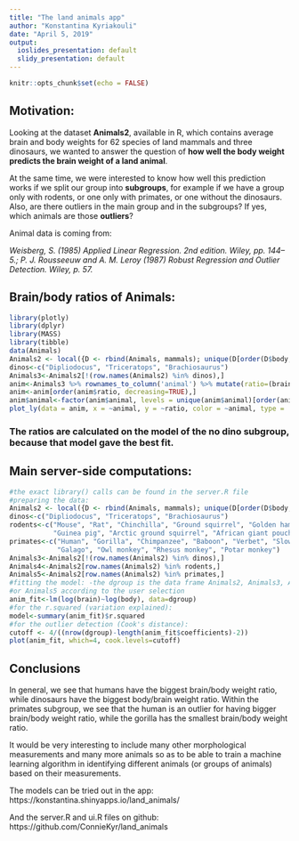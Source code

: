 ```yaml
---
title: "The land animals app"
author: "Konstantina Kyriakouli"
date: "April 5, 2019"
output:
  ioslides_presentation: default
  slidy_presentation: default
---
```


```r
knitr::opts_chunk$set(echo = FALSE)
```

## Motivation:

Looking at the dataset **Animals2**, available in R, which contains average brain and body weights for 62 species of land mammals and three dinosaurs, we wanted to answer the question of **how well the body weight predicts the brain weight of a land animal**.

At the same time, we were interested to know how well this prediction works if we split our group into **subgroups**, for example
if we have a group only with rodents, or one only with primates, or one without the dinosaurs.
Also, are there outliers in the main group and in the subgroups? If yes, which animals are those **outliers**?

Animal data is coming from: 

*Weisberg, S. (1985) Applied Linear Regression. 2nd edition. Wiley, pp. 144–5.; P. J. Rousseeuw and A. M. Leroy (1987) Robust Regression and Outlier Detection. Wiley, p. 57.*


## Brain/body ratios of Animals:

```r
library(plotly)
library(dplyr)
library(MASS)
library(tibble)
data(Animals)
Animals2 <- local({D <- rbind(Animals, mammals); unique(D[order(D$body,D$brain),])})
dinos<-c("Dipliodocus", "Triceratops", "Brachiosaurus")
Animals3<-Animals2[!(row.names(Animals2) %in% dinos),]
anim<-Animals3 %>% rownames_to_column('animal') %>% mutate(ratio=(brain)/((body)^0.75226))
anim<-anim[order(anim$ratio, decreasing=TRUE),]
anim$animal<-factor(anim$animal, levels = unique(anim$animal)[order(anim$ratio, decreasing = TRUE)])
plot_ly(data = anim, x = ~animal, y = ~ratio, color = ~animal, type = 'bar') %>%  layout(showlegend = FALSE)
```

### The ratios are calculated on the model of the no dino subgroup, because that model gave the best fit.


## Main server-side computations:

```r
#the exact library() calls can be found in the server.R file 
#preparing the data:
Animals2 <- local({D <- rbind(Animals, mammals); unique(D[order(D$body,D$brain),])})
dinos<-c("Dipliodocus", "Triceratops", "Brachiosaurus")
rodents<-c("Mouse", "Rat", "Chinchilla", "Ground squirrel", "Golden hamster", 
           "Guinea pig", "Arctic ground squirrel", "African giant pouched rat", "Mountain beaver", "Yellow-bellied marmot")
primates<-c("Human", "Gorilla", "Chimpanzee", "Baboon", "Verbet", "Slow loris", 
            "Galago", "Owl monkey", "Rhesus monkey", "Potar monkey")
Animals3<-Animals2[!(row.names(Animals2) %in% dinos),]
Animals4<-Animals2[row.names(Animals2) %in% rodents,]
Animals5<-Animals2[row.names(Animals2) %in% primates,]
#fitting the model: -the dgroup is the data frame Animals2, Animals3, Animals4 
#or Animals5 according to the user selection
anim_fit<-lm(log(brain)~log(body), data=dgroup)
#for the r.squared (variation explained):
model<-summary(anim_fit)$r.squared
#for the outlier detection (Cook's distance):
cutoff <- 4/((nrow(dgroup)-length(anim_fit$coefficients)-2)) 
plot(anim_fit, which=4, cook.levels=cutoff)
```


## Conclusions

In general, we see that humans have the biggest brain/body weight ratio, while dinosaurs have the biggest body/brain weight ratio. Within the primates subgroup, we see that the human is an outlier for having bigger brain/body weight ratio, while the gorilla has the smallest brain/body weight ratio. 

It would be very interesting to include many other morphological measurements and many more animals so as to be able to train a machine learning algorithm in identifying different animals (or groups of animals) based on their measurements.
 
The models can be tried out in the app: https://konstantina.shinyapps.io/land_animals/

And the server.R and ui.R files on github: https://github.com/ConnieKyr/land_animals









